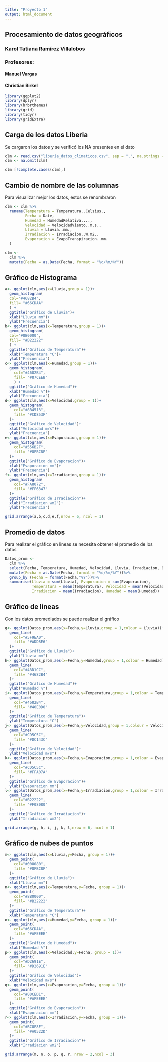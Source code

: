 ---
title: "Proyecto 1"
output: html_document
---
## Procesamiento de datos geográficos
### Karol Tatiana Ramírez Villalobos
### Profesores:
#### Manuel Vargas
#### Christian Birkel
```{r setup, include=FALSE}
library(ggplot2)
library(dplyr)
library(hrbrthemes)
library(grid)
library(tidyr)
library(gridExtra) 
```

## Carga de los datos Liberia

Se cargaron los datos y se verificó los NA presentes en el dato
```{r datos,echo=TRUE, message=FALSE, warning=FALSE}
clm <- read.csv("liberia_datos_climaticos.csv", sep = ",", na.strings = "", dec =",")
clm <- na.omit(clm)
``` 

``` {r tati, echo=TRUE, message=FALSE, warning=FALSE}
clm [!complete.cases(clm),]
``` 

## Cambio de nombre de las columnas

Para visualizar mejor los datos, estos se renombraron

```{r nom, echo=TRUE, message=FALSE, warning=FALSE}
clm <- clm %>% 
  rename(Temperatura = Temperatura..Celsius.,
         Fecha = Date,
         Humedad = HumedadRelativa....,
         Velocidad = VelocidadViento..m.s.,
         Lluvia = Lluvia..mm.,
         Irradiacion = Irradiacion..W.m2.,
         Evaporacion = EvapoTranspiracion..mm.
  )
```

```{r fecha, echo=TRUE, message=FALSE, warning=FALSE}
clm <-
  clm %>%
  mutate(Fecha = as.Date(Fecha, format = "%d/%m/%Y"))

```
## Gráfico de Histograma

```{r fig.height=10, fig.width=10, message=FALSE, warning=FALSE, ,echo=TRUE}
a<- ggplot(clm,aes(x=Lluvia,group = 1))+
  geom_histogram(
  col="#4682B4",
  fill= "#66CDAA"
  ) +
  ggtitle("Gráfico de Lluvia")+
  xlab("Lluvia mm")+
  ylab("Frecuencia")
b<- ggplot(clm,aes(x=Temperatura,group = 1))+
  geom_histogram(
  col="#8B0000",
  fill= "#B22222"
  ) +
  ggtitle("Gráfico de Temperatura")+
  xlab("Temperatura °C")+
  ylab("Frecuencia")
c<- ggplot(clm,aes(x=Humedad,group = 1))+
  geom_histogram(
    col="#4682B4",
    fill= "#87CEEB"
    ) +
  ggtitle("Gráfico de Humedad")+
  xlab("Humedad %")+
  ylab("Frecuencia")
d<- ggplot(clm,aes(x=Velocidad,group = 1))+
  geom_histogram(
    col="#8B4513",
    fill= "#CD853F"
  )+
  ggtitle("Gráfico de Velocidad")+
  xlab("Velocidad m/s")+
  ylab("Frecuencia")
e<- ggplot(clm,aes(x=Evaporacion,group = 1))+
  geom_histogram(
    col="#556B2F",
    fill= "#8FBC8F"
  )+
  ggtitle("Gráfico de Evaporacion")+
  xlab("Evaporacion mm")+
  ylab("Frecuencia")
f<- ggplot(clm,aes(x=Irradiacion,group = 1))+
  geom_histogram(
    col="#FA8072",
    fill= "#FF6347"
  )+
  ggtitle("Gráfico de Irradiacion")+
  xlab("Irradiacion wm2")+
  ylab("Frecuencia")

grid.arrange(a,b,c,d,e,f,nrow = 6, ncol = 1)
```

## Promedio de datos
Para realizar el gráfico en lineas se necesita obtener el promedio de los datos

```{r ,echo=TRUE, message=FALSE, warning=FALSE}
Datos_prom <-
  clm %>%
  select(Fecha, Temperatura, Humedad, Velocidad, Lluvia, Irradiacion, Evaporacion)%>%
  mutate(Fecha = as.Date(Fecha, format = "%d/%m/%Y"))%>%
  group_by (Fecha = format(Fecha,"%Y"))%>%
  summarise(Lluvia = sum(Lluvia), Evaporacion = sum(Evaporacion),
            Temperatura = mean(Temperatura), Velocidad = mean(Velocidad),
            Irradiacion = mean(Irradiacion), Humedad = mean(Humedad))

```
## Gráfico de lineas
Con los datos promediados se puede realizar el gráfico

```{r fig.height=10, fig.width=10, message=FALSE, warning=FALSE, ,echo=TRUE}
g<- ggplot(Datos_prom,aes(x=Fecha,y=Lluvia,group = 1,colour = Lluvia))+
  geom_line(
    col="#5F9EA0",
    fill= "#ADD8E6"
  )+
  ggtitle("Gráfico de Lluvia")+
  ylab("Lluvia mm")
h<- ggplot(Datos_prom,aes(x=Fecha,y=Humedad,group = 1,colour = Humedad))+
  geom_line(
    col="#48D1CC",
    fill= "#4682B4"
  )+
  ggtitle("Gráfico de Humedad")+
  ylab("Humedad %")
i<- ggplot(Datos_prom,aes(x=Fecha,y=Temperatura,group = 1,colour = Temperatura))+
  geom_line(
    col="#4682B4",
    fill= "#40E0D0"
  )+
  ggtitle("Gráfico de Temperatura")+
  ylab("Temperatura °C")
j<- ggplot(Datos_prom,aes(x=Fecha,y=Velocidad,group = 1,colour = Velocidad))+
  geom_line(
    col="#CD5C5C",
    fill= "#DC143C"
  )+
  ggtitle("Gráfico de Velocidad")+
  ylab("Velocidad m/s")
k<- ggplot(Datos_prom,aes(x=Fecha,y=Evaporacion,group = 1,colour = Evaporacion))+
  geom_line(
    col="#CD5C5C",
    fill= "#FFA07A"
  )+
  ggtitle("Gráfico de Evaporacion")+
  ylab("Evaporacion mm")
l<- ggplot(Datos_prom,aes(x=Fecha,y=Irradiacion,group = 1,colour = Irradiacion))+
  geom_line(
    col="#B22222",
    fill= "#F08080"
  )+
  ggtitle("Gráfico de Irradiacion")+
  ylab("Irradiacion wm2")

grid.arrange(g, h, i, j, k, l,nrow = 6, ncol = 1)

```

## Gráfico de nubes de puntos

```{r fig.height=10, fig.width=10, message=FALSE, warning=FALSE, ,echo=TRUE}
m<- ggplot(clm,aes(x=Lluvia,y=Fecha, group = 1))+
  geom_point(
    col="#008080",
    fill= "#8FBC8F"
  )+
  ggtitle("Gráfico de Lluvia")+
  xlab("Lluvia mm")
n<- ggplot(clm,aes(x=Temperatura,y=Fecha, group = 1))+
  geom_point(
    col="#8B0000",
    fill= "#B22222"
  )+
  ggtitle("Gráfico de Temperatura")+
  xlab("Temperatura °C")
o<- ggplot(clm,aes(x=Humedad,y=Fecha, group = 1))+
  geom_point(
    col="#66CDAA",
    fill= "#AFEEEE"
  )+
  ggtitle("Gráfico de Humedad")+
  xlab("Humedad %")
p<- ggplot(clm,aes(x=Velocidad,y=Fecha, group = 1))+
  geom_point(
    col="#D2691E",
    fill= "#D2691E"
  )+
  ggtitle("Gráfico de Velocidad")+
  xlab("Velocidad m/s")
q<- ggplot(clm,aes(x=Evaporacion,y=Fecha, group = 1))+
  geom_point(
    col="#00CED1",
    fill= "#AFEEEE"
  )+
  ggtitle("Gráfico de Evaporacion")+
  xlab("Evaporacion mm")
r<- ggplot(clm,aes(x=Irradiacion,y=Fecha, group = 1))+
  geom_point(
    col="#BC8F8F",
    fill= "#A0522D"
  )+
  ggtitle("Gráfico de Irradiacion")+
  xlab("Irradiacion wm2")

grid.arrange(m, n, o, p, q, r, nrow = 2,ncol = 3)

```
